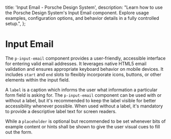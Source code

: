
  title: 'Input Email - Porsche Design System',
  description:
    "Learn how to use the Porsche Design System's Input Email component. Explore usage examples, configuration options, and behavior details in a fully controlled setup.",
};

# Input Email <ComponentStatus tagName="p-input-email"></ComponentStatus>

The `p-input-email` component provides a user-friendly, accessible interface for entering valid email addresses. It
leverages native HTML5 email validation and ensures appropriate keyboard behavior on mobile devices. It includes `start`
and `end` slots to flexibly incorporate icons, buttons, or other elements within the input field.

A `label` is a caption which informs the user what information a particular form field is asking for. The
`p-input-email` component can be used with or without a label, but it's recommended to keep the label visible for better
accessibility whenever possible. When used without a label, it's mandatory to provide a descriptive label text for
screen readers.

While a `placeholder` is optional but recommended to be set whenever bits of example content or hints shall be shown to
give the user visual cues to fill out the form.

<Configurator tagName="p-input-email" story={inputEmailStory} slotStories={inputEmailSlotStories} />
